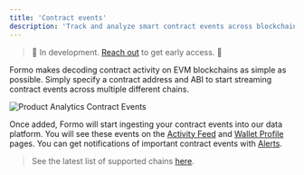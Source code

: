 ```yaml
---
title: 'Contract events'
description: 'Track and analyze smart contract events across blockchains in real-time with automatic decoding and alerts.'
---
```


> 🚧 In development. <a href="https://cal.com/formo/30min">Reach out</a> to get early access. 🚧

Formo makes decoding contract activity on EVM blockchains as simple as possible. 
Simply specify a contract address and ABI to start streaming contract events across multiple different chains.

<Frame caption="You can add one or more smart contracts to your project and specify events you care about.">
	<img src="/images/product-analytics-contract-events.png" alt="Product Analytics Contract Events" />
</Frame>

Once added, Formo will start ingesting your contract events into our data platform. 
You will see these events on the [Activity Feed](/product-analytics/activity) and [Wallet Profile](/wallet-intelligence/wallet-profiles) pages. 
You can get notifications of important contract events with [Alerts](/features/product-analytics/alerts).

> See the latest list of supported chains [here](/chains/overview).